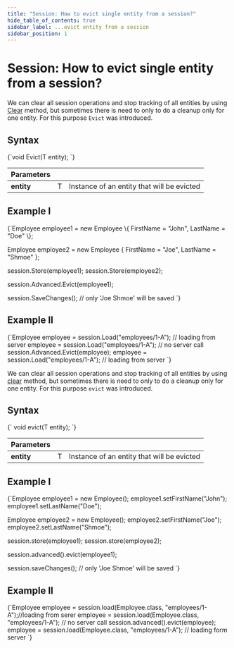 ```yaml
---
title: "Session: How to evict single entity from a session?"
hide_table_of_contents: true
sidebar_label: ...evict entity from a session
sidebar_position: 1
---
```





# Session: How to evict single entity from a session?
<LanguageSwitcher supportedLanguages={supportedLanguages} />
<LanguageContent language="csharp">


We can clear all session operations and stop tracking of all entities by using [Clear](../../../client-api/session/how-to/clear-a-session.mdx) method, but sometimes there is need to only to do a cleanup only for one entity. For this purpose `Evict` was introduced.

## Syntax

<TabItem value="evict_1" label="evict_1">
<CodeBlock language="csharp">
{`void Evict<T>(T entity);
`}
</CodeBlock>
</TabItem>

| Parameters | | |
| ------------- | ------------- | ----- |
| **entity** | T | Instance of an entity that will be evicted |

## Example I

<TabItem value="evict_2" label="evict_2">
<CodeBlock language="csharp">
{`Employee employee1 = new Employee
\{
    FirstName = "John",
    LastName = "Doe"
\};

Employee employee2 = new Employee
\{
    FirstName = "Joe",
    LastName = "Shmoe"
\};

session.Store(employee1);
session.Store(employee2);

session.Advanced.Evict(employee1);

session.SaveChanges(); // only 'Joe Shmoe' will be saved
`}
</CodeBlock>
</TabItem>

## Example II

<TabItem value="evict_3" label="evict_3">
<CodeBlock language="csharp">
{`Employee employee = session.Load<Employee>("employees/1-A"); // loading from server
employee = session.Load<Employee>("employees/1-A"); // no server call
session.Advanced.Evict(employee);
employee = session.Load<Employee>("employees/1-A"); // loading from server
`}
</CodeBlock>
</TabItem>

</LanguageContent>
<LanguageContent language="java">


We can clear all session operations and stop tracking of all entities by using [clear](../../../client-api/session/how-to/clear-a-session.mdx) method, but sometimes there is need to only to do a cleanup only for one entity. For this purpose `evict` was introduced.

## Syntax

<TabItem value="evict_1" label="evict_1">
<CodeBlock language="java">
{`<T> void evict(T entity);
`}
</CodeBlock>
</TabItem>

| Parameters | | |
| ------------- | ------------- | ----- |
| **entity** | T | Instance of an entity that will be evicted |

## Example I

<TabItem value="evict_2" label="evict_2">
<CodeBlock language="java">
{`Employee employee1 = new Employee();
employee1.setFirstName("John");
employee1.setLastName("Doe");

Employee employee2 = new Employee();
employee2.setFirstName("Joe");
employee2.setLastName("Shmoe");

session.store(employee1);
session.store(employee2);

session.advanced().evict(employee1);

session.saveChanges(); // only 'Joe Shmoe' will be saved
`}
</CodeBlock>
</TabItem>

## Example II

<TabItem value="evict_3" label="evict_3">
<CodeBlock language="java">
{`Employee employee = session.load(Employee.class, "employees/1-A");//loading from serer
employee = session.load(Employee.class, "employees/1-A"); // no server call
session.advanced().evict(employee);
employee = session.load(Employee.class, "employees/1-A"); // loading form server
`}
</CodeBlock>
</TabItem>

</LanguageContent>

<!---

-->